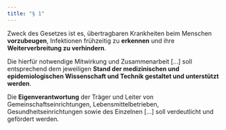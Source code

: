 ```yaml
---
title: "§ 1"
---
```


Zweck des Gesetzes ist es, übertragbaren Krankheiten beim Menschen __vorzubeugen__, Infektionen frühzeitig zu __erkennen__ und ihre __Weiterverbreitung zu verhindern__.

Die hierfür notwendige Mitwirkung und Zusammenarbeit [...] soll entsprechend dem jeweiligen __Stand der medizinischen und epidemiologischen Wissenschaft und Technik gestaltet und unterstützt werden__. 

Die __Eigenverantwortung__ der Träger und Leiter von Gemeinschaftseinrichtungen, Lebensmittelbetrieben, Gesundheitseinrichtungen sowie des Einzelnen [...] soll verdeutlicht und gefördert werden.